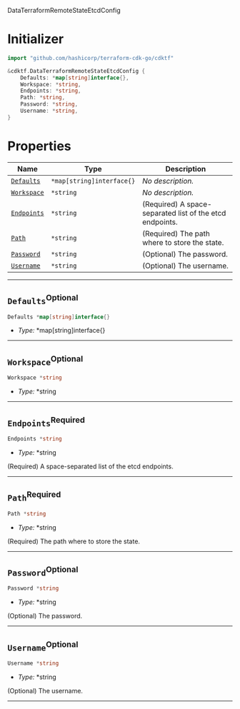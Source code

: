  DataTerraformRemoteStateEtcdConfig <a name="DataTerraformRemoteStateEtcdConfig" id="cdktf.DataTerraformRemoteStateEtcdConfig"></a>

# Initializer <a name="Initializer" id="cdktf.DataTerraformRemoteStateEtcdConfig.Initializer"></a>

```go
import "github.com/hashicorp/terraform-cdk-go/cdktf"

&cdktf.DataTerraformRemoteStateEtcdConfig {
	Defaults: *map[string]interface{},
	Workspace: *string,
	Endpoints: *string,
	Path: *string,
	Password: *string,
	Username: *string,
}
```

# Properties <a name="Properties" id="Properties"></a>

| **Name** | **Type** | **Description** |
| --- | --- | --- |
| <code><a href="#cdktf.DataTerraformRemoteStateEtcdConfig.property.defaults">Defaults</a></code> | <code>*map[string]interface{}</code> | *No description.* |
| <code><a href="#cdktf.DataTerraformRemoteStateEtcdConfig.property.workspace">Workspace</a></code> | <code>*string</code> | *No description.* |
| <code><a href="#cdktf.DataTerraformRemoteStateEtcdConfig.property.endpoints">Endpoints</a></code> | <code>*string</code> | (Required) A space-separated list of the etcd endpoints. |
| <code><a href="#cdktf.DataTerraformRemoteStateEtcdConfig.property.path">Path</a></code> | <code>*string</code> | (Required) The path where to store the state. |
| <code><a href="#cdktf.DataTerraformRemoteStateEtcdConfig.property.password">Password</a></code> | <code>*string</code> | (Optional) The password. |
| <code><a href="#cdktf.DataTerraformRemoteStateEtcdConfig.property.username">Username</a></code> | <code>*string</code> | (Optional) The username. |

---

## `Defaults`<sup>Optional</sup> <a name="Defaults" id="cdktf.DataTerraformRemoteStateEtcdConfig.property.defaults"></a>

```go
Defaults *map[string]interface{}
```

- *Type:* *map[string]interface{}

---

## `Workspace`<sup>Optional</sup> <a name="Workspace" id="cdktf.DataTerraformRemoteStateEtcdConfig.property.workspace"></a>

```go
Workspace *string
```

- *Type:* *string

---

## `Endpoints`<sup>Required</sup> <a name="Endpoints" id="cdktf.DataTerraformRemoteStateEtcdConfig.property.endpoints"></a>

```go
Endpoints *string
```

- *Type:* *string

(Required) A space-separated list of the etcd endpoints.

---

## `Path`<sup>Required</sup> <a name="Path" id="cdktf.DataTerraformRemoteStateEtcdConfig.property.path"></a>

```go
Path *string
```

- *Type:* *string

(Required) The path where to store the state.

---

## `Password`<sup>Optional</sup> <a name="Password" id="cdktf.DataTerraformRemoteStateEtcdConfig.property.password"></a>

```go
Password *string
```

- *Type:* *string

(Optional) The password.

---

## `Username`<sup>Optional</sup> <a name="Username" id="cdktf.DataTerraformRemoteStateEtcdConfig.property.username"></a>

```go
Username *string
```

- *Type:* *string

(Optional) The username.

---
